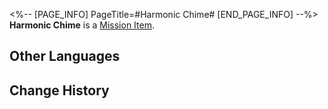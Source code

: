 <%-- [PAGE_INFO]
PageTitle=#Harmonic Chime#
[END_PAGE_INFO] --%>
{{Item Infobox
|id          = 140362
|image       = Item Harmonic Chime.png{{subst:void|<!--$UPLOAD:<<SpriteOutput/ItemFigures/140362.png>-<Item Harmonic Chime.png>-<Item Icons>>-->}}
|type        = Mission Item
|invCategory = Missions
|rarity      = 3
|effect      = 
|description = The specialized exorcism tool created by the Ten-Lords Commission for dealing with heliobi. Ring the bell to resonate it with heliobi's illusory maze.
}}
{{Description|''"With resounding clarity, it purifies all directions."''}}
'''Harmonic Chime''' is a [[Mission Item]].

==Other Languages==
{{Other Languages
|en   = Harmonic Chime
|zhs  = 同心火铃
|zht  = 同心火鈴
|ja   = 同心の火鈴
|ko   = 동심화령
|es   = Campanilla armónica
|fr   = Cloche harmonique
|ru   = Гармонический колокольчик
|th   = กระดิ่งเพลิงต้องใจ
|vi   = Chuông Lửa Đồng Tâm
|de   = Glocke der Einheit
|id   = Lonceng Harmoni
|pt   = Sino da Harmonia
}}

==Change History==
{{Change History|1.5}}